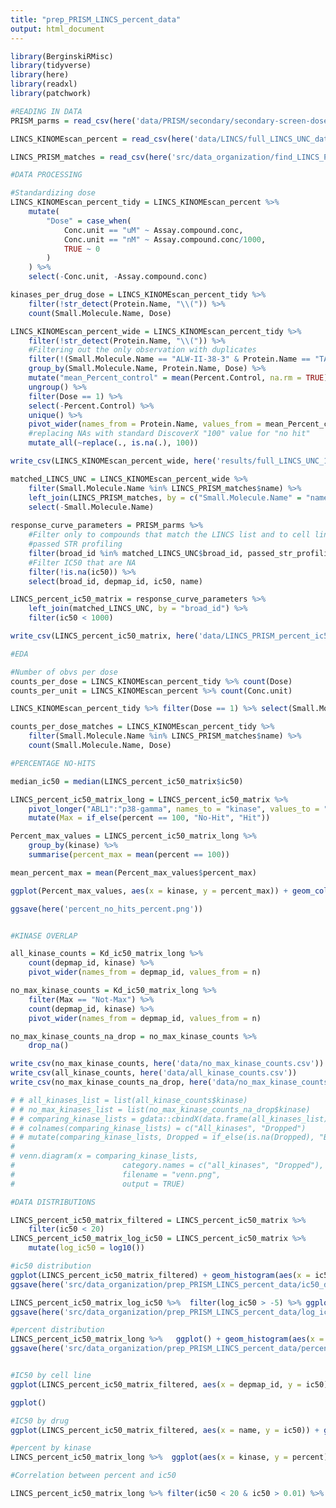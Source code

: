 ```yaml
---
title: "prep_PRISM_LINCS_percent_data"
output: html_document
---
```


```r
library(BerginskiRMisc)
library(tidyverse)
library(here)
library(readxl)
library(patchwork)
```

```r
#READING IN DATA
PRISM_parms = read_csv(here('data/PRISM/secondary/secondary-screen-dose-response-curve-parameters.csv'))

LINCS_KINOMEscan_percent = read_csv(here('data/LINCS/full_LINCS_UNC_data.csv'))

LINCS_PRISM_matches = read_csv(here('src/data_organization/find_LINCS_PRISM_matches/LINCS_PRISM_match_list_percent.csv')) %>% select(name, broad_id)
```

```r
#DATA PROCESSING

#Standardizing dose
LINCS_KINOMEscan_percent_tidy = LINCS_KINOMEscan_percent %>% 
	mutate(
		"Dose" = case_when(
			Conc.unit == "uM" ~ Assay.compound.conc, 
			Conc.unit == "nM" ~ Assay.compound.conc/1000, 
			TRUE ~ 0
		)
	) %>% 
	select(-Conc.unit, -Assay.compound.conc)

kinases_per_drug_dose = LINCS_KINOMEscan_percent_tidy %>%
	filter(!str_detect(Protein.Name, "\\(")) %>%
	count(Small.Molecule.Name, Dose)

LINCS_KINOMEscan_percent_wide = LINCS_KINOMEscan_percent_tidy %>%
	filter(!str_detect(Protein.Name, "\\(")) %>%
	#Filtering out the only observation with duplicates
	filter(!(Small.Molecule.Name == "ALW-II-38-3" & Protein.Name == "TAOK1" & Dose == 10)) %>%
	group_by(Small.Molecule.Name, Protein.Name, Dose) %>%
	mutate("mean_Percent_control" = mean(Percent.Control, na.rm = TRUE)) %>% 
	ungroup() %>%
	filter(Dose == 1) %>% 
	select(-Percent.Control) %>%
	unique() %>% 
	pivot_wider(names_from = Protein.Name, values_from = mean_Percent_control) %>%
	#replacing NAs with standard DiscoverX "100" value for "no hit"
	mutate_all(~replace(., is.na(.), 100))

write_csv(LINCS_KINOMEscan_percent_wide, here('results/full_LINCS_UNC_1uM_data_imputed.csv'))

matched_LINCS_UNC = LINCS_KINOMEscan_percent_wide %>% 
	filter(Small.Molecule.Name %in% LINCS_PRISM_matches$name) %>% 
	left_join(LINCS_PRISM_matches, by = c("Small.Molecule.Name" = "name")) %>% 
	select(-Small.Molecule.Name)
	
response_curve_parameters = PRISM_parms %>%
	#Filter only to compounds that match the LINCS list and to cell lines that
	#passed STR profiling
	filter(broad_id %in% matched_LINCS_UNC$broad_id, passed_str_profiling) %>% 
	#Filter IC50 that are NA
	filter(!is.na(ic50)) %>% 
	select(broad_id, depmap_id, ic50, name)

LINCS_percent_ic50_matrix = response_curve_parameters %>% 
	left_join(matched_LINCS_UNC, by = "broad_id") %>% 
	filter(ic50 < 1000)

write_csv(LINCS_percent_ic50_matrix, here('data/LINCS_PRISM_percent_ic50_matrix.csv'))

```

```r
#EDA

#Number of obvs per dose
counts_per_dose = LINCS_KINOMEscan_percent_tidy %>% count(Dose)
counts_per_unit = LINCS_KINOMEscan_percent %>% count(Conc.unit)

LINCS_KINOMEscan_percent_tidy %>% filter(Dose == 1) %>% select(Small.Molecule.Name, Dose) %>% unique() %>% dim()

counts_per_dose_matches = LINCS_KINOMEscan_percent_tidy %>% 
	filter(Small.Molecule.Name %in% LINCS_PRISM_matches$name) %>% 
	count(Small.Molecule.Name, Dose)

#PERCENTAGE NO-HITS

median_ic50 = median(LINCS_percent_ic50_matrix$ic50)

LINCS_percent_ic50_matrix_long = LINCS_percent_ic50_matrix %>% 
	pivot_longer("ABL1":"p38-gamma", names_to = "kinase", values_to = "percent") %>% 
	mutate(Max = if_else(percent == 100, "No-Hit", "Hit"))

Percent_max_values = LINCS_percent_ic50_matrix_long %>% 
	group_by(kinase) %>% 
	summarise(percent_max = mean(percent == 100))

mean_percent_max = mean(Percent_max_values$percent_max)

ggplot(Percent_max_values, aes(x = kinase, y = percent_max)) + geom_col() + geom_hline(aes(yintercept = mean_percent_max), linetype = "dotted", size = 1, color = "red") + theme(axis.text.x=element_blank())

ggsave(here('percent_no_hits_percent.png'))


#KINASE OVERLAP

all_kinase_counts = Kd_ic50_matrix_long %>%
	count(depmap_id, kinase) %>% 
	pivot_wider(names_from = depmap_id, values_from = n)

no_max_kinase_counts = Kd_ic50_matrix_long %>%
	filter(Max == "Not-Max") %>% 
	count(depmap_id, kinase) %>% 
	pivot_wider(names_from = depmap_id, values_from = n)

no_max_kinase_counts_na_drop = no_max_kinase_counts %>% 
	drop_na()

write_csv(no_max_kinase_counts, here('data/no_max_kinase_counts.csv'))
write_csv(all_kinase_counts, here('data/all_kinase_counts.csv'))
write_csv(no_max_kinase_counts_na_drop, here('data/no_max_kinase_counts_na_dropped.csv'))

# # all_kinases_list = list(all_kinase_counts$kinase)
# # no_max_kinases_list = list(no_max_kinase_counts_na_drop$kinase)
# # comparing_kinase_lists = gdata::cbindX(data.frame(all_kinases_list), data.frame(no_max_kinases_list))
# # colnames(comparing_kinase_lists) = c("All_kinases", "Dropped")
# # mutate(comparing_kinase_lists, Dropped = if_else(is.na(Dropped), "Blank", Dropped))
# 
# venn.diagram(x = comparing_kinase_lists, 
# 						 category.names = c("all_kinases", "Dropped"),
# 						 filename = "venn.png",
# 						 output = TRUE)

#DATA DISTRIBUTIONS

LINCS_percent_ic50_matrix_filtered = LINCS_percent_ic50_matrix %>% 
	filter(ic50 < 20)
LINCS_percent_ic50_matrix_log_ic50 = LINCS_percent_ic50_matrix %>% 
	mutate(log_ic50 = log10())

#ic50 distribution
ggplot(LINCS_percent_ic50_matrix_filtered) + geom_histogram(aes(x = ic50))
ggsave(here('src/data_organization/prep_PRISM_LINCS_percent_data/ic50_distribution.png'))

LINCS_percent_ic50_matrix_log_ic50 %>%  filter(log_ic50 > -5) %>% ggplot()  + geom_histogram(aes(x = log_ic50))
ggsave(here('src/data_organization/prep_PRISM_LINCS_percent_data/log_ic50_distribution.png'))

#percent distribution
LINCS_percent_ic50_matrix_long %>%   ggplot() + geom_histogram(aes(x = percent), bins = 50)
ggsave(here('src/data_organization/prep_PRISM_LINCS_percent_data/percent_distribution.png'))


#IC50 by cell line
ggplot(LINCS_percent_ic50_matrix_filtered, aes(x = depmap_id, y = ic50)) + geom_boxplot() + theme(axis.text.x=element_blank(), legend.position="none")

ggplot()

#IC50 by drug
ggplot(LINCS_percent_ic50_matrix_filtered, aes(x = name, y = ic50)) + geom_boxplot() + theme(axis.text.x=element_blank(), legend.position="none") + xlab("drug")

#percent by kinase
LINCS_percent_ic50_matrix_long %>%  ggplot(aes(x = kinase, y = percent)) + geom_boxplot() + theme(axis.text.x=element_blank(), legend.position="none")

#Correlation between percent and ic50

LINCS_percent_ic50_matrix_long %>% filter(ic50 < 20 & ic50 > 0.01) %>% ggplot() + geom_point(aes(x = percent, y = ic50)) + geom_smooth(aes(x = percent, y = ic50))
	
```

